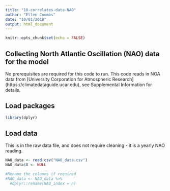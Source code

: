 ```yaml
---
title: "10-correlates-data-NAO"
author: "Ellen Coombs"
date: "10/01/2018"
output: html_document
---
```


```r
knitr::opts_chunk$set(echo = FALSE)
```

## Collecting North Atlantic Oscillation (NAO) data for the model 
No prerequisites are required for this code to run. This code reads in NOA data from [University Corporation for Atmospheric Research] (https://climatedataguide.ucar.edu), see Supplemental Information for details. 

## Load packages 
```r
library(dplyr)
```

## Load data 
This is in the raw data file, and does not require cleaning - it is a yearly NAO reading. 
```r
NAO_data <- read.csv("NAO_data.csv")
NAO_data$X <- NULL

#Rename the columns if required 
#NAO_data <- NAO_data %>%
  #dplyr::rename(NAO_index = n)

```

